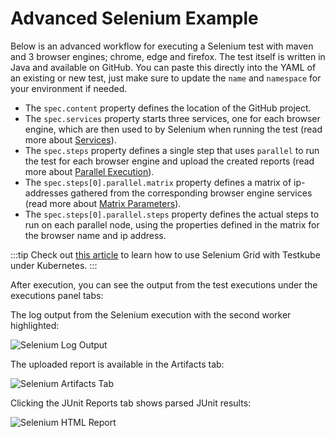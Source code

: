 
# Advanced Selenium Example


<RequiresCommercialWorkflows/>

Below is an advanced workflow for executing a Selenium test with maven and 3 browser engines; chrome, edge and firefox.
The test itself is written in Java and available on GitHub. You can paste this directly into the YAML of an existing or new test,
just make sure to update the `name` and `namespace` for your environment if needed.

- The `spec.content` property defines the location of the GitHub project.
- The `spec.services` property starts three services, one for each browser engine, which are then used to by Selenium when running the test (read more about [Services](../test-workflows-services)).
- The `spec.steps` property defines a single step that uses `parallel` to run the test for each browser engine and upload the created reports (read more about [Parallel Execution](/articles/test-workflows-parallel)).
- The `spec.steps[0].parallel.matrix` property defines a matrix of ip-addresses gathered from the corresponding browser engine services (read more about [Matrix Parameters](/articles/test-workflows-matrix-and-sharding)).
- The `spec.steps[0].parallel.steps` property defines the actual steps to run on each parallel node, using the properties defined in the matrix for the browser name and ip address.

:::tip
Check out [this article](https://testkube.io/learn/faster-smarter-selenium-testing-with-testkube-on-kubernetes) to learn how to use Selenium Grid with Testkube under Kubernetes.
:::

<AdvancedSelenium/>

After execution, you can see the output from the test executions under the executions panel tabs:

<Tabs>
<TabItem value="logs" label="Log Output" default>

The log output from the Selenium execution with the second worker highlighted:

![Selenium Log Output](images/advanced-selenium-logs.png)

</TabItem>
<TabItem value="artifacts" label="Artifacts" default>

The uploaded report is available in the Artifacts tab:

![Selenium Artifacts Tab](images/advanced-selenium-artifacts.png)

</TabItem>

<TabItem value="junit-report" label="JUnit Report" default>

  Clicking the JUnit Reports tab shows parsed JUnit results:

  ![Selenium HTML Report](images/advanced-selenium-junit.png)

</TabItem>


</Tabs>

